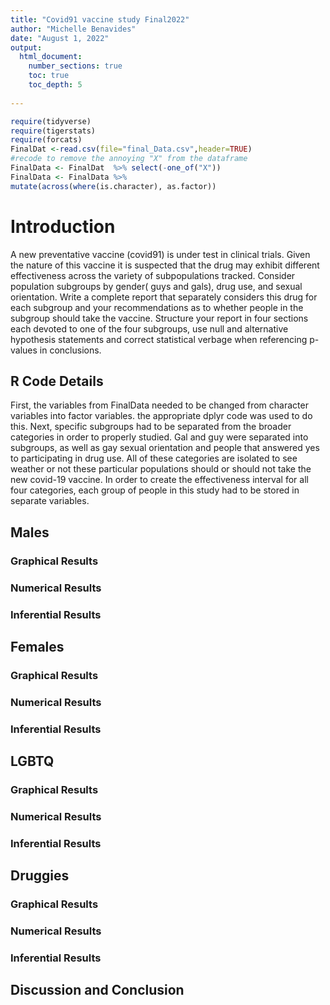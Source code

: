 ```yaml
---
title: "Covid91 vaccine study Final2022"
author: "Michelle Benavides"
date: "August 1, 2022"
output: 
  html_document:
    number_sections: true
    toc: true
    toc_depth: 5
 
---
```


```r
require(tidyverse)
require(tigerstats)
require(forcats)
FinalDat <-read.csv(file="final_Data.csv",header=TRUE)
#recode to remove the annoying "X" from the dataframe
FinalData <- FinalDat  %>% select(-one_of("X"))
FinalData <- FinalData %>%
mutate(across(where(is.character), as.factor))
```

# Introduction

A new  preventative vaccine (covid91) is under test in clinical trials. Given the nature of this vaccine it is suspected that the drug may exhibit different effectiveness across the variety of subpopulations tracked. Consider population subgroups by gender( guys and gals), drug use, and sexual orientation. Write a complete report that separately considers this drug for each subgroup and your recommendations as to whether people in the subgroup should take the vaccine. Structure your report in four sections each devoted to one of the four subgroups, use null and alternative hypothesis statements and correct statistical verbage when referencing p-values in conclusions.

## R Code Details

First, the variables from FinalData needed to be changed from character variables into factor variables. the appropriate dplyr code was used to do this. Next, specific subgroups had to be separated from the broader categories in order to properly studied. Gal and guy were separated into subgroups, as well as gay sexual orientation and people that answered yes to participating in drug use. All of these categories are isolated to see weather or not these particular populations should or should not take the new covid-19 vaccine. In order to create the effectiveness interval for all four categories, each group of people in this study had to be stored in separate variables.

## Males

### Graphical Results

### Numerical Results

### Inferential Results


## Females

### Graphical Results

### Numerical Results

### Inferential Results


## LGBTQ

### Graphical Results

### Numerical Results

### Inferential Results


## Druggies

### Graphical Results

### Numerical Results

### Inferential Results

## Discussion and Conclusion